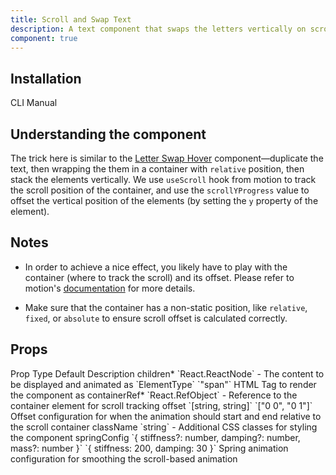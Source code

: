 ```yaml
---
title: Scroll and Swap Text
description: A text component that swaps the letters vertically on scroll.
component: true
---
```


<ComponentPreview name="scroll-and-swap-text-demo" />

## Installation

<Tabs defaultValue="cli">

<TabsList>
  <TabsTrigger value="cli">CLI</TabsTrigger>
  <TabsTrigger value="manual">Manual</TabsTrigger>
</TabsList>
<TabsContent value="cli">

<InstallTabs command="shadcn@latest add &quot;https://uwuui.com/r/scroll-and-swap-text.json&quot;" npx />

</TabsContent>
<TabsContent value="manual">

<ComponentSource name="scroll-and-swap-text" />

</TabsContent>
</Tabs>

## Understanding the component

The trick here is similar to the [Letter Swap Hover](/docs/components/text/letter-swap-hover) component—duplicate the text, then wrapping the them in a container with `relative` position, then stack the elements vertically. We use `useScroll` hook from motion to track the scroll position of the container, and use the `scrollYProgress` value to offset the vertical position of the elements (by setting the `y` property of the element).

## Notes

- In order to achieve a nice effect, you likely have to play with the container (where to track the scroll) and its offset. Please refer to motion's [documentation](https://www.framer.com/motion/use-scroll/) for more details.

- Make sure that the container has a non-static position, like `relative`, `fixed`, or `absolute` to ensure scroll offset is calculated correctly.

## Props

<Table>
  <TableHeader>
    <TableRow>
      <TableHead>Prop</TableHead>
      <TableHead>Type</TableHead>
      <TableHead>Default</TableHead>
      <TableHead>Description</TableHead>
    </TableRow>
  </TableHeader>
  <TableBody>
    <TableRow>
      <TableCell>children<span className="text-red-500">*</span></TableCell>
      <TableCell>`React.ReactNode`</TableCell>
      <TableCell>-</TableCell>
      <TableCell>The content to be displayed and animated</TableCell>
    </TableRow>
    <TableRow>
      <TableCell>as</TableCell>
      <TableCell>`ElementType`</TableCell>
      <TableCell>`"span"`</TableCell>
      <TableCell>HTML Tag to render the component as</TableCell>
    </TableRow>
    <TableRow>
      <TableCell>containerRef<span className="text-red-500">*</span></TableCell>
      <TableCell>`React.RefObject<HTMLElement>`</TableCell>
      <TableCell>-</TableCell>
      <TableCell>Reference to the container element for scroll tracking</TableCell>
    </TableRow>
    <TableRow>
      <TableCell>offset</TableCell>
      <TableCell>`[string, string]`</TableCell>
      <TableCell>`["0 0", "0 1"]`</TableCell>
      <TableCell>Offset configuration for when the animation should start and end relative to the scroll container</TableCell>
    </TableRow>
    <TableRow>
      <TableCell>className</TableCell>
      <TableCell>`string`</TableCell>
      <TableCell>-</TableCell>
      <TableCell>Additional CSS classes for styling the component</TableCell>
    </TableRow>
    <TableRow>
      <TableCell>springConfig</TableCell>
      <TableCell>`{ stiffness?: number, damping?: number, mass?: number }`</TableCell>
      <TableCell>`{ stiffness: 200, damping: 30 }`</TableCell>
      <TableCell>Spring animation configuration for smoothing the scroll-based animation</TableCell>
    </TableRow>
  </TableBody>
</Table>
